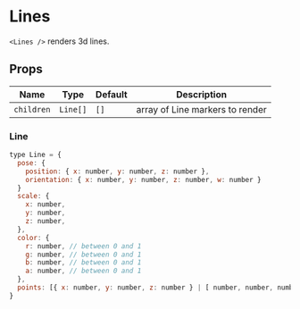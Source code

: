 
# Lines

`<Lines />` renders 3d lines.

## Props

| Name       | Type     | Default | Description                     |
| ---------- | -------- | ------- | ------------------------------- |
| `children` | `Line[]` | `[]`    | array of Line markers to render |

### Line

```js
type Line = {
  pose: {
    position: { x: number, y: number, z: number },
    orientation: { x: number, y: number, z: number, w: number }
  }
  scale: {
    x: number,
    y: number,
    z: number,
  },
  color: {
    r: number, // between 0 and 1
    g: number, // between 0 and 1
    b: number, // between 0 and 1
    a: number, // between 0 and 1
  },
  points: [{ x: number, y: number, z: number } | [ number, number, number ]]
}
```

<LinesDemo />

<LinesWireframe />
